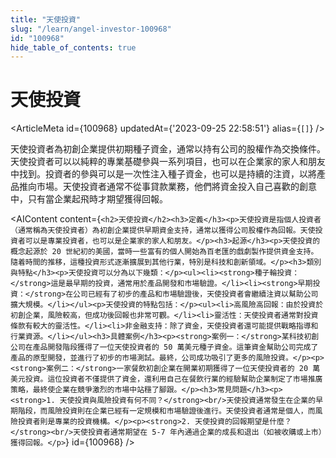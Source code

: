 ```yaml
---
title: "天使投資"
slug: "/learn/angel-investor-100968"
id: "100968"
hide_table_of_contents: true
---
```



# 天使投資

<ArticleMeta id={100968} updatedAt={'2023-09-25 22:58:51'} alias={`[]`} />
<div className='border-solid border-b border-t-0 my-4 border-[var(--ifm-color-gray-300)]' />

天使投資者為初創企業提供初期種子資金，通常以持有公司的股權作為交換條件。天使投資者可以以純粹的專業基礎參與一系列項目，也可以在企業家的家人和朋友中找到。投資者的參與可以是一次性注入種子資金，也可以是持續的注資，以將產品推向市場。天使投資者通常不從事貸款業務，他們將資金投入自己喜歡的創意中，只有當企業起飛時才期望獲得回報。

<AIContent content={`<h2>天使投資</h2><h3>定義</h3><p>天使投資是指個人投資者（通常稱為天使投資者）為初創企業提供早期資金支持，通常以獲得公司股權作為回報。天使投資者可以是專業投資者，也可以是企業家的家人和朋友。</p><h3>起源</h3><p>天使投資的概念起源於 20 世紀初的美國，當時一些富有的個人開始為百老匯的戲劇製作提供資金支持。隨着時間的推移，這種投資形式逐漸擴展到其他行業，特別是科技和創新領域。</p><h3>類別與特點</h3><p>天使投資可以分為以下幾類：</p><ul><li><strong>種子輪投資：</strong>這是最早期的投資，通常用於產品開發和市場驗證。</li><li><strong>早期投資：</strong>在公司已經有了初步的產品和市場驗證後，天使投資者會繼續注資以幫助公司擴大規模。</li></ul><p>天使投資的特點包括：</p><ul><li>高風險高回報：由於投資於初創企業，風險較高，但成功後回報也非常可觀。</li><li>靈活性：天使投資者通常對投資條款有較大的靈活性。</li><li>非金融支持：除了資金，天使投資者還可能提供戰略指導和行業資源。</li></ul><h3>具體案例</h3><p><strong>案例一：</strong>某科技初創公司在產品開發階段獲得了一位天使投資者的 50 萬美元種子資金。這筆資金幫助公司完成了產品的原型開發，並進行了初步的市場測試。最終，公司成功吸引了更多的風險投資。</p><p><strong>案例二：</strong>一家餐飲初創企業在開業初期獲得了一位天使投資者的 20 萬美元投資。這位投資者不僅提供了資金，還利用自己在餐飲行業的經驗幫助企業制定了市場推廣策略，最終使企業在競爭激烈的市場中站穩了腳跟。</p><h3>常見問題</h3><p><strong>1. 天使投資與風險投資有何不同？</strong><br/>天使投資通常發生在企業的早期階段，而風險投資則在企業已經有一定規模和市場驗證後進行。天使投資者通常是個人，而風險投資者則是專業的投資機構。</p><p><strong>2. 天使投資的回報期望是什麼？</strong><br/>天使投資者通常期望在 5-7 年內通過企業的成長和退出（如被收購或上市）獲得回報。</p>`} id={100968} />
